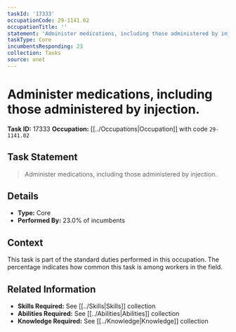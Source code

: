 ```yaml
---
taskId: '17333'
occupationCode: 29-1141.02
occupationTitle: ''
statement: 'Administer medications, including those administered by injection.'
taskType: Core
incumbentsResponding: 23
collection: Tasks
source: onet
---
```

# Administer medications, including those administered by injection.

**Task ID:** 17333
**Occupation:** [[../Occupations|Occupation]] with code `29-1141.02`

## Task Statement

> Administer medications, including those administered by injection.

## Details

- **Type:** Core
- **Performed By:** 23.0% of incumbents

## Context

This task is part of the standard duties performed in this occupation. The percentage indicates how common this task is among workers in the field.

## Related Information

- **Skills Required:** See [[../Skills|Skills]] collection
- **Abilities Required:** See [[../Abilities|Abilities]] collection
- **Knowledge Required:** See [[../Knowledge|Knowledge]] collection
